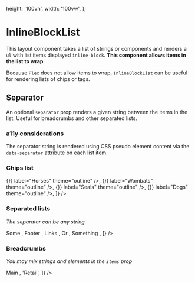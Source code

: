

  height: '100vh',
  width: '100vw',
};

<Meta title="Components/Layout/InlineBlockList" decorators={[withKnobs]} component={InlineBlockList} />

# InlineBlockList
<ImportPath component={InlineBlockList} section="layout" />

<Story name="Knobs">
  <InlineBlockList
    separator={text('separator', '✈️')}
    items={['New York', 'Paris', 'Schenectady', 'Los Angeles', 'Hong Kong']}
  />
</Story>

This layout component takes a list of strings or components and renders a `ul` with list
items displayed `inline-block`. **This component allows items in the list to wrap**.

Because `Flex` does not allow items to wrap, `InlineBlockList` can be useful for rendering
lists of chips or tags.

## Separator

An optional `separator` prop renders a given string between the items in the list. Useful
for breadcrumbs and other separated lists.

### a11y considerations
The separator string is rendered using CSS pseudo element content via the `data-separator`
attribute on each list item.

<Props of={InlineBlockList} />

### Chips list

<Preview>
  <Story name="Chips list">
    <InlineBlockList
      items={[
        <Chip key="horses" onClose={() => {}} label="Horses" theme="outline" />,
        <Chip key="wombats" onClose={() => {}} label="Wombats" theme="outline" />,
        <Chip key="seals" onClose={() => {}} label="Seals" theme="outline" />,
        <Chip key="dogs" onClose={() => {}} label="Dogs" theme="outline" />,
      ]}
    />
  </Story>
</Preview>

### Separated lists
*The separator can be any string*

<Preview>
  <Story name="Separated lists">
    <div>
      <div className="padding--all">
        <InlineBlockList
          separator={select(
            'Separator',
            {
              Pipe: '|',
              Middot: '・',
              Claps: '👏',
            },
            '|'
          )}
          items={[
            <a key="some" className="type--link">
              Some
            </a>,
            <a key="footer" className="type--link">
              Footer
            </a>,
            <a key="links" className="type--link">
              Links
            </a>,
            <a key="or" className="type--link">
              Or
            </a>,
            <a key="something" className="type--link">
              Something
            </a>,
          ]}
        />
      </div>
    </div>
  </Story>
</Preview>

### Breadcrumbs
*You may mix strings and elements in the `items` prop*

<Preview>
  <Story name="Breadcrumbs">
    <div>
      <div className="padding--all">
        <InlineBlockList
          separator="/"
          items={[
            <a key="main" className="type--link">
              Main
            </a>,
            'Retail',
          ]}
        />
      </div>
      <div className="padding--all">
        <InlineBlockList separator=">" items={['Market Sizings', 'Retail', 'India']} />
      </div>
    </div>
  </Story>
</Preview>
